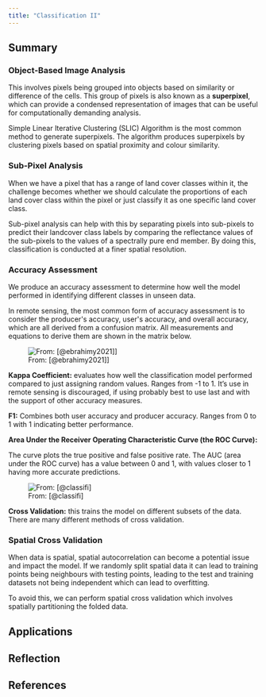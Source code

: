 ```yaml
---
title: "Classification II"
---
```


## Summary

### Object-Based Image Analysis

This involves pixels being grouped into objects based on similarity or difference of the cells. This group of pixels is also known as a **superpixel**, which can provide a condensed representation of images that can be useful for computationally demanding analysis.  

Simple Linear Iterative Clustering (SLIC) Algorithm is the most common method to generate superpixels. The algorithm produces superpixels by clustering pixels based on spatial proximity and colour similarity.

### Sub-Pixel Analysis

When we have a pixel that has a range of land cover classes within it, the challenge becomes whether we should calculate the proportions of each land cover class within the pixel or just classify it as one specific land cover class.

Sub-pixel analysis can help with this by separating pixels into sub-pixels to predict their landcover class labels by comparing the reflectance values of the sub-pixels to the values of a spectrally pure end member. By doing this, classification is conducted at a finer spatial resolution.

### Accuracy Assessment

We produce an accuracy assessment to determine how well the model performed in identifying different classes in unseen data.

In remote sensing, the most common form of accuracy assessment is to consider the producer\'s accuracy, user\'s accuracy, and overall accuracy, which are all derived from a confusion matrix. All measurements and equations to derive them are shown in the matrix below.

![From: [@ebrahimy2021]\]](accuracy_assessment_matrix.jpg)

**Kappa Coefficient:** evaluates how well the classification model performed compared to just assigning random values. Ranges from -1 to 1. It's use in remote sensing is discouraged, if using probably best to use last and with the support of other accuracy measures.

**F1:** Combines both user accuracy and producer accuracy. Ranges from 0 to 1 with 1 indicating better performance.

**Area Under the Receiver Operating Characteristic Curve (the ROC Curve):**

The curve plots the true positive and false positive rate. The AUC (area under the ROC curve) has a value between 0 and 1, with values closer to 1 having more accurate predictions.

![From: [@classifi]](roc_area.png){fig-align="center"}

**Cross Validation:** this trains the model on different subsets of the data. There are many different methods of cross validation.

### Spatial Cross Validation

When data is spatial, spatial autocorrelation can become a potential issue and impact the model. If we randomly split spatial data it can lead to training points being neighbours with testing points, leading to the test and training datasets not being independent which can lead to overfitting.

To avoid this, we can perform spatial cross validation which involves spatially partitioning the folded data.

## Applications

## Reflection

## References
